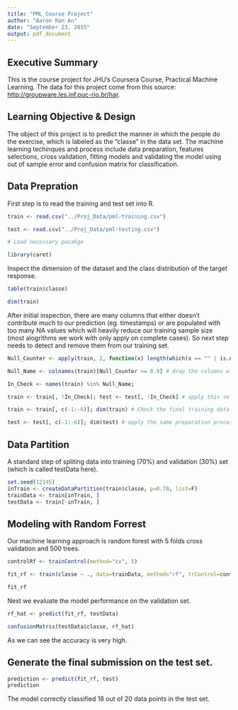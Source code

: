 ```yaml
---
title: "PML Course Project"
author: "Aaron Ran An"
date: "September 23, 2015"
output: pdf_document
---
```


## Executive Summary

This is the course project for JHU's Coursera Course, Practical Machine Learning. The data for this project come from this source: [http://groupware.les.inf.puc-rio.br/har](http://groupware.les.inf.puc-rio.br/har).

## Learning Objective & Design

The object of this project is to predict the manner in which the people do the exercise, which is labeled as the "classe" in the data set. The machine learning techinques and process include data preparation, features selections, cross validation, fitting models and validating the model using out of sample error and confusion matrix for classification. 

## Data Prepration

First step is to read the training and test set into R. 

```r

train <- read.csv("../Proj_Data/pml-training.csv")

test <- read.csv("../Proj_Data/pml-testing.csv")

```

```r

# Load necessary pacakge

library(caret)

```

Inspect the dimension of the dataset and the class distribution of the target response.

```r

table(train$classe)

dim(train)

```

After initial inspection, there are many columns that either doesn't contribute much to our prediction (eg. timestamps) or are populated with too many NA values which will heavily reduce our training sample size (most alogrithms we work with only apply on complete cases). So next step needs to detect and remove them from our training set. 

```r

Null_Counter <- apply(train, 2, function(x) length(which(x == "" | is.na(x)))/length(x)) 

Null_Name <- colnames(train)[Null_Counter >= 0.9] # drop the columns with more than 90% null. Nulls appear as "" or NA. 

In_Check <- names(train) %in% Null_Name; 

train <- train[, !In_Check]; test <- test[, !In_Check] # apply this selection on both training and test sets. 

train <- train[, c(-1:-6)]; dim(train) # Check the final training data set.

test <- test[, c(-1:-6)]; dim(test) # apply the same preparation process on test set. 

```

## Data Partition 

A standard step of spliting data into training (70%) and validation (30%) set (which is called testData here).

```r

set.seed(12345)
inTrain <- createDataPartition(train$classe, p=0.70, list=F)
trainData <- train[inTrain, ]
testData <- train[-inTrain, ]

```

## Modeling with Random Forrest

Our machine learning approach is random forest with 5 folds cross validation and 500 trees.  
```r

controlRf <- trainControl(method="cv", 5)

fit_rf <- train(classe ~ ., data=trainData, method="rf", trControl=controlRf, ntree=250)

fit_rf

```

Next we evaluate the model performance on the validation set.

```r

rf_hat <- predict(fit_rf, testData)

confusionMatrix(testData$classe, rf_hat)

```

As we can see the accuracy is very high. 

## Generate the final submission on the test set.

```r

prediction <- predict(fit_rf, test)
prediction

```

The model correctly classified 18 out of 20 data points in the test set. 





